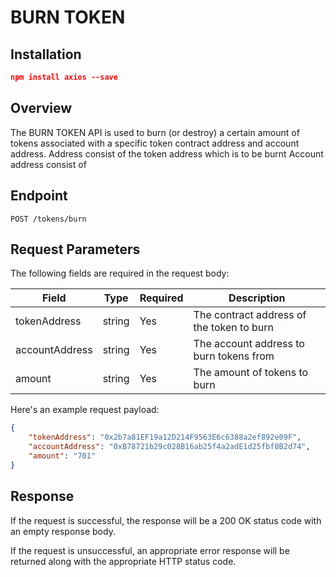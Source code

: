 # BURN TOKEN 

## Installation
```json copy
npm install axios --save
```

## Overview

The BURN TOKEN API is used to burn (or destroy) a certain amount of tokens associated with a specific token contract address and account address.
Address consist of the token address which is to be burnt
Account address consist of

## Endpoint

`POST /tokens/burn`

## Request Parameters

The following fields are required in the request body:

| Field | Type | Required | Description |
|-------|------|----------|-------------|
| tokenAddress | string | Yes | The contract address of the token to burn |
| accountAddress | string | Yes | The account address to burn tokens from |
| amount | string | Yes | The amount of tokens to burn |

Here's an example request payload:

```json copy
{
    "tokenAddress": "0x2b7a81EF19a12D214F9563E6c6388a2ef892e09F",
    "accountAddress": "0xB78721b29c028B16ab25f4a2adE1d25fbf8B2d74",
    "amount": "701"
}
```

## Response
If the request is successful, the response will be a 200 OK status code with an empty response body.

If the request is unsuccessful, an appropriate error response will be returned along with the appropriate HTTP status code.